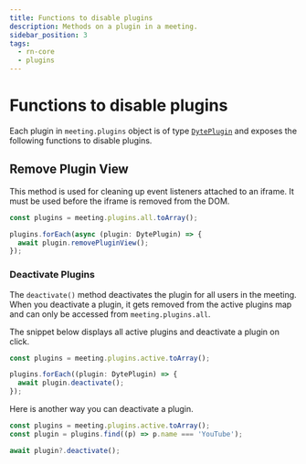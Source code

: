 ```yaml
---
title: Functions to disable plugins
description: Methods on a plugin in a meeting.
sidebar_position: 3
tags:
  - rn-core
  - plugins
---
```


# Functions to disable plugins

Each plugin in `meeting.plugins` object is of type
[`DytePlugin`](./introduction) and exposes the following functions to disable
plugins.

## Remove Plugin View

This method is used for cleaning up event listeners attached to an iframe. It
must be used before the iframe is removed from the DOM.

```ts
const plugins = meeting.plugins.all.toArray();

plugins.forEach(async (plugin: DytePlugin) => {
  await plugin.removePluginView();
});
```

### Deactivate Plugins

The `deactivate()` method deactivates the plugin for all users in the meeting.
When you deactivate a plugin, it gets removed from the active plugins map and
can only be accessed from `meeting.plugins.all`.

The snippet below displays all active plugins and deactivate a plugin on click.

```ts
const plugins = meeting.plugins.active.toArray();

plugins.forEach((plugin: DytePlugin) => {
  await plugin.deactivate();
});
```

Here is another way you can deactivate a plugin.

```ts
const plugins = meeting.plugins.active.toArray();
const plugin = plugins.find((p) => p.name === 'YouTube');

await plugin?.deactivate();
```

<head>
  <title>React Native Core Functions to disable plugins</title>
</head>
